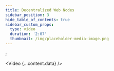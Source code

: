 ```yaml
---
title: Decentralized Web Nodes
sidebar_position: 3
hide_table_of_contents: true
sidebar_custom_props:
  type: video
  duration: '2:07'
  thumbnail: /img/placeholder-media-image.png
---
```



<head>
  <title>{content.meta.title}</title>
  <meta property="og:title" content={content.meta.title} />
  <meta
    property="og:url"
    content={'https://developer.tbd.website/' + content.meta.path}
  />
  <link
    rel="apple-touch-icon"
    href="https://developer.tbd.website/img/tbd-fav-icon-main.png"
  />
</head>
;

<Video {...content.data} />

<Divider type="dotted" />
